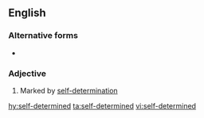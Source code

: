 ==English==

===Alternative forms===
* {{l|en|selfdetermined}}

===Adjective===
{{en-adj|head=[[self]]-[[determined]]}}

# Marked by [[self-determination]]

[[hy:self-determined]]
[[ta:self-determined]]
[[vi:self-determined]]